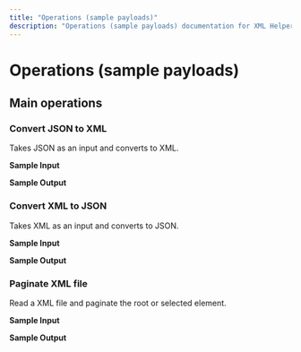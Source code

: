 ```yaml
---
title: "Operations (sample payloads)"
description: "Operations (sample payloads) documentation for XML Helper connector"
---
```


# Operations (sample payloads)

## Main operations

### Convert JSON to XML

Takes JSON as an input and converts to XML.

**Sample Input**

**Sample Output**

### Convert XML to JSON

Takes XML as an input and converts to JSON.

**Sample Input**

**Sample Output**

### Paginate XML file

Read a XML file and paginate the root or selected element.

**Sample Input**

**Sample Output**
